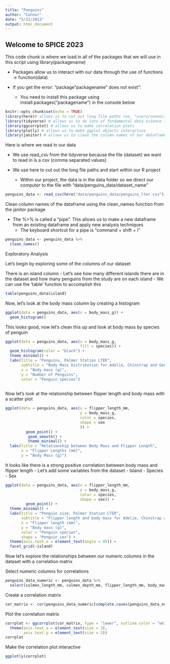 ```yaml
---
title: "Penguins"
author: "Connor"
date: "5/31/2023"
output: html_document
---
```


## Welcome to SPICE 2023

This code chunk is where we load in all of the packages that we will use in this script using library(packagename)

- Packages allow us to interact with our data through the use of functions -> function(data)

- If you get the error: "package "packagename" does not exist":
  - You need to install this package using install.packages("packagename") in the console below

```r
knitr::opts_chunk$set(echo = TRUE)
library(here)# allows us to cut out long file paths (ex. "users/connor/dowloads/etc")
library(tidyverse) # allows us to do lots of fundamental data science tasks (ex. read_csv)
library(ggcorrplot) # allows us to make correlation plots
library(plotly) # allows us to make ggplot objects interactive
library(janitor) # allows us to clean the column names of our dataframe
```

Here is where we read in our data

- We use read_csv from the tidyverse because the file (dataset) we want to read in is a csv (comma separated values)

- We use here to cut out the long file paths and start within our R project
  - Within our project, the data is in the data folder so we direct our computer to the file with "data/penguins_data/dataset_name"

```r
penguins_data <- read_csv(here("data/penguins_data/penguins_lter.csv"))
```

Clean column names of the dataframe using the clean_names function from the janitor package

- The %>% is called a "pipe". This allows us to make a new dataframe from an existing dataframe and apply new analysis techniques
  - The keyboard shortcut for a pipe is "command + shift + i"

```r
penguins_data <- penguins_data %>% 
  clean_names()
```



Exploratory Analysis

Let's begin by exploring some of the columns of our dataset

There is an island column 
- Let's see how many different islands there are in the dataset and how many penguins from the study are on each island
  - We can use the 'table' function to accomplish this
  
```r
table(penguins_data$island)
```


Now, let's look at the body mass column by creating a histogram

```r
ggplot(data = penguins_data, aes(x = body_mass_g)) +
  geom_histogram()
```
This looks good, now let's clean this up and look at body mass by species of penguin

```r
ggplot(data = penguins_data, aes(x = body_mass_g,
                                 fill = species)) +
  geom_histogram(color = "black") +
  theme_minimal() +
  labs(title = "Penguins, Palmer Station LTER",
       subtitle = "Body Mass Distribution for Adelie, Chinstrap and Gentoo Penguins",
       x = "Body mass (g)",
       y = "Number of Penguins",
       color = "Penguin species")
  
```

Now let's look at the relationship between flipper length and body mass with a scatter plot

```r
ggplot(data = penguins_data, aes(x = flipper_length_mm, 
                                 y = body_mass_g,
                                 color = species,
                                 shape = sex
                                 )) +
         geom_point() +
          geom_smooth() +
          theme_minimal() +
  labs(title = "Relationship between Body Mass and Flipper Length",
       x = "Flipper Lengths (mm)",
       y = "Body Mass (g)")
```
It looks like there is a strong positive correlation between body mass and flipper length
- Let's add some variables from the dataset
  - Island
  - Species
  - Sex


```r
ggplot(data = penguins_data, aes(x = flipper_length_mm, 
                                 y = body_mass_g,
                                 color = species,
                                 shape = sex)) +
         geom_point() +
  theme_minimal() +
  labs(title = "Penguin size, Palmer Station LTER",
       subtitle = "Flipper length and body mass for Adelie, Chinstrap and Gentoo Penguins",
       x = "Flipper length (mm)",
       y = "Body mass (g)",
       color = "Penguin species",
       shape = "Penguin sex") +
  theme(axis.text.x = element_text(angle = 45)) +
  facet_grid(~island)
```

Now let's explore the relationships between our numeric columns in the dataset with a correlation matrix

Select numeric columns for correlations

```r
penguins_data_numeric <- penguins_data %>% 
  select(culmen_length_mm, culmen_depth_mm, flipper_length_mm, body_mass_g)
```

Create a correlation matrix

```r
cor_matrix <- cor(penguins_data_numeric[complete.cases(penguins_data_numeric), ], use = "pairwise.complete.obs")
```

Plot the correlation matrix

```r
corrplot <- ggcorrplot(cor_matrix, type = "lower", outline.color = "white") +
  theme(axis.text.x = element_text(size = 3),
        axis.text.y = element_text(size = 3))
corrplot
```
Make the correlation plot interactive


```r
ggplotly(corrplot)
```
